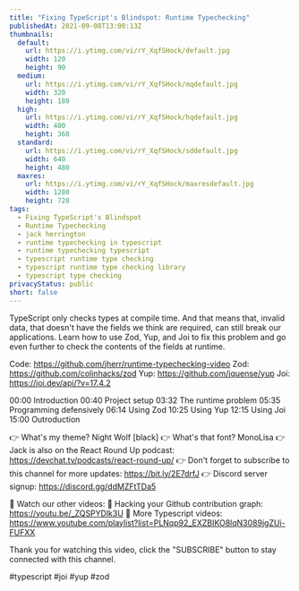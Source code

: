 ```yaml
---
title: "Fixing TypeScript's Blindspot: Runtime Typechecking"
publishedAt: 2021-09-08T13:00:13Z
thumbnails:
  default:
    url: https://i.ytimg.com/vi/rY_XqfSHock/default.jpg
    width: 120
    height: 90
  medium:
    url: https://i.ytimg.com/vi/rY_XqfSHock/mqdefault.jpg
    width: 320
    height: 180
  high:
    url: https://i.ytimg.com/vi/rY_XqfSHock/hqdefault.jpg
    width: 480
    height: 360
  standard:
    url: https://i.ytimg.com/vi/rY_XqfSHock/sddefault.jpg
    width: 640
    height: 480
  maxres:
    url: https://i.ytimg.com/vi/rY_XqfSHock/maxresdefault.jpg
    width: 1280
    height: 720
tags:
  - Fixing TypeScript's Blindspot
  - Runtime Typechecking
  - jack herrington
  - runtime typechecking in typescript
  - runtime typechecking typescript
  - typescript runtime type checking
  - typescript runtime type checking library
  - typescript type checking
privacyStatus: public
short: false
---
```

  
  TypeScript only checks types at compile time. And that means that, invalid data, that doesn't have the fields we think are required, can still break our applications. Learn how to use Zod, Yup, and Joi to fix this problem and go even further to check the contents of the fields at runtime.

Code: https://github.com/jherr/runtime-typechecking-video
Zod: https://github.com/colinhacks/zod
Yup: https://github.com/jquense/yup
Joi: https://joi.dev/api/?v=17.4.2

00:00 Introduction
00:40 Project setup
03:32 The runtime problem
05:35 Programming defensively
06:14 Using Zod
10:25 Using Yup
12:15 Using Joi
15:00 Outroduction

👉 What's my theme? Night Wolf [black]
👉 What's that font? MonoLisa
👉 Jack is also on the React Round Up podcast: https://devchat.tv/podcasts/react-round-up/
👉 Don't forget to subscribe to this channel for more updates: https://bit.ly/2E7drfJ
👉 Discord server signup: https://discord.gg/ddMZFtTDa5

💢 Watch our other videos:
💟 Hacking your Github contribution graph: https://youtu.be/_ZQSPYDlk3U
💟 More Typescript videos: https://www.youtube.com/playlist?list=PLNqp92_EXZBIKO8lqN3089jgZUi-FUFXX

Thank you for watching this video, click the "SUBSCRIBE" button to stay connected with this channel. 

#typescript #joi #yup #zod
  